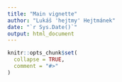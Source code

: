 ```yaml
---
title: "Main vignette"
author: "Lukáš 'hejtmy' Hejtmánek"
date: "`r Sys.Date()`"
output: html_document
---
```


```r
knitr::opts_chunk$set(
  collapse = TRUE,
  comment = "#>"
)
```
